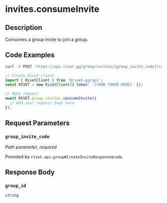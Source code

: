 

# invites.consumeInvite



## Description

Consumes a group invite to join a group.


## Code Examples

<CodeGroup title='Request' tag='POST' label='https://api.rivet.gg/group/invites/{group_invite_code}/consume'>

```bash {{ "title": "cURL" }}
curl -X POST 'https://api.rivet.gg/group/invites/{group_invite_code}/consume'
```

```ts
// Create Rivet client
import { RivetClient } from '@rivet-gg/api';
const RIVET = new RivetClient({ token: '[YOUR TOKEN HERE]' });

// Make request
await RIVET.group.invites.consumeInvite({
  // Add your request body here
});
```

</CodeGroup>


## Request Parameters


### `group_invite_code`

_Path parameter, required_


Provided by `rivet.api.group#CreateInviteResponse$code`.


## Response Body

### `group_id`

`string`



